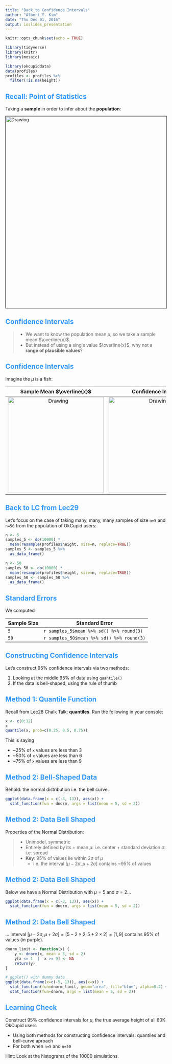 ```yaml
---
title: "Back to Confidence Intervals"
author: "Albert Y. Kim"
date: "Thu Dec 01, 2016"
output: ioslides_presentation
---
```


<style>
h2 { 
 color: #3399ff;		
}
h3 { 
 color: #3399ff;		
}
slides > slide.backdrop {
  background: white;
}
</style>

```r
knitr::opts_chunk$set(echo = TRUE)
```

```r
library(tidyverse)
library(knitr)
library(mosaic)

library(okcupiddata)
data(profiles)
profiles <- profiles %>% 
  filter(!is.na(height))
```




## Recall: Point of Statistics

Taking a **sample** in order to infer about the **population**:

<img src="../figure/target-population.jpg" alt="Drawing" style="width: 600px;" border="1"/>



## Confidence Intervals

> * We want to know the population mean $\mu$, so we take a sample mean $\overline{x}$. 
> * But instead of using a single value $\overline{x}$, why not a **range of plausible values**?



## Confidence Intervals

Imagine the $\mu$ is a fish:

Sample Mean $\overline{x}$            |  Confidence Interval
:-------------------------:|:-------------------------:
<img src="../figure/spear.jpg" alt="Drawing" style="width: 300px;"/>  |  <img src="../figure/net.jpg" alt="Drawing" style="width: 300px;"/>





## Back to LC from Lec29

Let's focus on the case of taking many, many, many samples of size `n=5` and `n=50`
from the population of OkCupid users: 

```r
n <- 5
samples_5 <- do(10000) * 
  mean(resample(profiles$height, size=n, replace=TRUE))
samples_5 <- samples_5 %>% 
  as_data_frame()

n <- 50
samples_50 <- do(10000) * 
  mean(resample(profiles$height, size=n, replace=TRUE))
samples_50 <- samples_50 %>% 
  as_data_frame()
```



## Standard Errors

We computed

Sample Size  | Standard Error
------------- | -------------
`5`  | `r samples_5$mean %>% sd() %>% round(3)`
`50`  | `r samples_50$mean %>% sd() %>% round(3)`



## Constructing Confidence Intervals

Let's construct 95% confidence intervals via two methods:

1. Looking at the middle 95% of data using `quantile()`
1. If the data is bell-shaped, using the rule of thumb



## Method 1: Quantile Function

Recall from Lec28 Chalk Talk: **quantiles**. Run the following in your console:

```r
x <- c(0:12)
x
quantile(x, prob=c(0.25, 0.5, 0.75))
```

This is saying

* ~25% of `x` values are less than 3
* ~50% of `x` values are less than 6
* ~75% of `x` values are less than 9



## Method 2: Bell-Shaped Data

Behold: the normal distribution i.e. the bell curve.

```r
ggplot(data.frame(x = c(-3, 13)), aes(x)) + 
  stat_function(fun = dnorm, args = list(mean = 5, sd = 2))
```



## Method 2: Data Bell Shaped

Properties of the Normal Distribution:

> * Unimodel, symmetric
> * Entirely defined by its
>       + mean $\mu$: i.e. center
>       + standard deviation $\sigma$: i.e. spread
> * **Key**: 95% of values lie within $2\sigma$ of $\mu$
>     + i.e. the interval $[\mu - 2\sigma, \mu + 2\sigma]$ contains ~95% of values


## Method 2: Data Bell Shaped

Below we have a Normal Distribution with $\mu=5$ and $\sigma=2$...

```r
ggplot(data.frame(x = c(-3, 13)), aes(x)) + 
  stat_function(fun = dnorm, args = list(mean = 5, sd = 2))
```




## Method 2: Data Bell Shaped

... Interval $[\mu -2\sigma, \mu +2\sigma] = [5 -2\times 2, 5 +2\times 2] = [1, 9]$ contains 95% of values (in purple).

```r
dnorm_limit <- function(x) {
    y <- dnorm(x, mean = 5, sd = 2)
    y[x <= 1  |  x >= 9] <- NA
    return(y)
}

# ggplot() with dummy data
ggplot(data.frame(x=c(-5, 13)), aes(x=x)) + 
  stat_function(fun=dnorm_limit, geom="area", fill="blue", alpha=0.2) +
  stat_function(fun=dnorm, args = list(mean = 5, sd = 2))
```



## Learning Check

Construct 95% confidence intervals for $\mu$, the true average height of all 60K OkCupid users

* Using both methods for constructing confidence intervals: quantiles and bell-curve aproach
* For both when `n=5` and `n=50`

Hint: Look at the histograms of the 10000 simulations.





